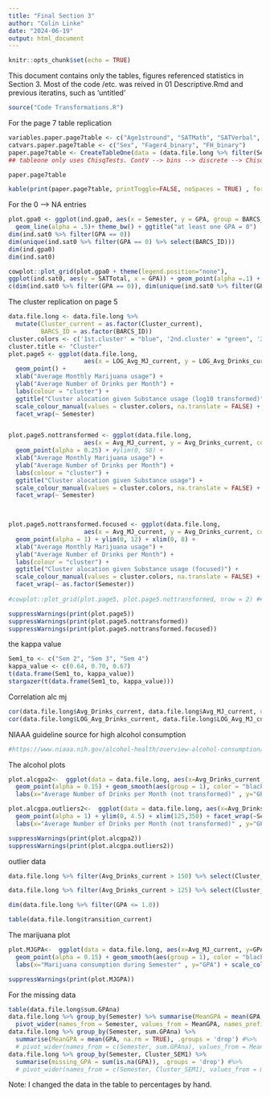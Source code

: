 ```yaml
---
title: "Final Section 3"
author: "Colin Linke"
date: "2024-06-19"
output: html_document
---
```


```r
knitr::opts_chunk$set(echo = TRUE)
```

This document contains only the tables, figures referenced statistics in Section 3. Most of the code /etc. was reived in 01 Descriptive.Rmd and previous iteratins, such as 'untitled'

```r
source("Code Transformations.R")
```

For the page 7 table replication


```r
variables.paper.page7table <- c("Age1stround", "SATMath", "SATVerbal", "SATWriting", "GPA", "Parental_SES", "STAI_SELF_Total", "BDI_SELF_Total", "Avg_Drinks_SEM1", "Avg_MJ_SEM1", "Sex", "Fager4_binary", "FH_binary") 
catvars.paper.page7table <- c("Sex", "Fager4_binary", "FH_binary")
paper.page7table <- CreateTableOne(data = (data.file.long %>% filter(Semester == 1)), vars = variables.paper.page7table, catvars.paper.page7table, strata = "Cluster_SEM1", includeNA = TRUE, test = TRUE)
## tableone only uses ChisqTests. ContV --> bins --> discrete --> ChisqT
```


```r
paper.page7table
```

```r
kable(print(paper.page7table, printToggle=FALSE, noSpaces = TRUE) , format = "latex")
```

For the 0 --> NA entries 

```r
plot.gpa0 <- ggplot(ind.gpa0, aes(x = Semester, y = GPA, group = BARCS_ID, col = BARCS_ID)) + 
  geom_line(alpha = .5)+ theme_bw() + ggtitle("at least one GPA = 0")
dim(ind.sat0 %>% filter(GPA == 0))
dim(unique(ind.sat0 %>% filter(GPA == 0) %>% select(BARCS_ID)))
dim(ind.gpa0)
dim(ind.sat0)
```
```r
cowplot::plot_grid(plot.gpa0 + theme(legend.position="none"),
ggplot(ind.sat0, aes(y = SATTotal, x = GPA)) + geom_point(alpha =.1) + theme_bw()+ ggtitle("at least one SAT=0"), nrow = 1)
c(dim(ind.sat0 %>% filter(GPA == 0)), dim(unique(ind.sat0 %>% filter(GPA == 0) %>% select(BARCS_ID))))
```



The cluster replication on page 5

```r
data.file.long <- data.file.long %>% 
  mutate(Cluster_current = as.factor(Cluster_current),
         BARCS_ID = as.factor(BARCS_ID))
cluster.colors <- c('1st.cluster' = "blue", '2nd.cluster' = "green", '3rd.cluster' = "red")
cluster.title <- "Cluster"
plot.page5 <- ggplot(data.file.long, 
                     aes(x = LOG_Avg_MJ_current, y = LOG_Avg_Drinks_current, col = Cluster_current)) + 
  geom_point() +
  xlab("Average Monthly Marijuana usage") +
  ylab("Average Number of Drinks per Month") +
  labs(colour = "cluster") +
  ggtitle("Cluster alocation given Substance usage (log10 transformed)") +
  scale_colour_manual(values = cluster.colors, na.translate = FALSE) + theme_bw() +
  facet_wrap(~ Semester)


plot.page5.nottransformed <- ggplot(data.file.long, 
                     aes(x = Avg_MJ_current, y = Avg_Drinks_current, col = Cluster_current)) + 
  geom_point(alpha = 0.25) + #ylim(0, 50) +
  xlab("Average Monthly Marijuana usage") +
  ylab("Average Number of Drinks per Month") +
  labs(colour = "cluster") +
  ggtitle("Cluster alocation given Substance usage") +
  scale_colour_manual(values = cluster.colors, na.translate = FALSE) + theme_bw() +
  facet_wrap(~ Semester)
  


plot.page5.nottransformed.focused <- ggplot(data.file.long, 
                     aes(x = Avg_MJ_current, y = Avg_Drinks_current, col = Cluster_current)) + 
  geom_point(alpha = 1) + ylim(0, 12) + xlim(0, 8) +
  xlab("Average Monthly Marijuana usage") +
  ylab("Average Number of Drinks per Month") +
  labs(colour = "cluster") +
  ggtitle("Cluster alocation given Substance usage (focused)") +
  scale_colour_manual(values = cluster.colors, na.translate = FALSE) + theme_bw() +
  facet_wrap(~ as.factor(Semester))
  
#cowplot::plot_grid(plot.page5, plot.page5.nottransformed, nrow = 2) ##just not good
```
```r
suppressWarnings(print(plot.page5))  
suppressWarnings(print(plot.page5.nottransformed)) 
suppressWarnings(print(plot.page5.nottransformed.focused)) 
```

the kappa value

```r
Sem1_to <- c("Sem 2", "Sem 3", "Sem 4")
kappa_value <- c(0.64, 0.70, 0.67)
t(data.frame(Sem1_to, kappa_value))
stargazer(t(data.frame(Sem1_to, kappa_value)))
```

Correlation alc mj
```r
cor(data.file.long$Avg_Drinks_current, data.file.long$Avg_MJ_current, use = "pairwise.complete.obs")
cor(data.file.long$LOG_Avg_Drinks_current, data.file.long$LOG_Avg_MJ_current, use = "pairwise.complete.obs")
```

NIAAA guideline source for high alcohol consumption
```r
#https://www.niaaa.nih.gov/alcohol-health/overview-alcohol-consumption/moderate-binge-drinking#:~:text=Heavy%20Alcohol%20Use%3A&text=For%20men%2C%20consuming%20five%20or,or%20more%20drinks%20per%20week 
``` 


The alcohol plots 

```r
plot.alcgpa2<-  ggplot(data = data.file.long, aes(x=Avg_Drinks_current, y=GPA, colour = Cluster_current)) +
  geom_point(alpha = 0.15) + geom_smooth(aes(group = 1), color = "black") + ylim(0, 4.5) + xlim(0, 125) + facet_wrap(~Semester, scales = "free") +
  labs(x="Average Number of Drinks per Month (not transformed)" , y="GPA") + scale_colour_manual(values = cluster.colors, na.translate = FALSE) + theme_bw()

plot.alcgpa.outliers2<-  ggplot(data = data.file.long, aes(x=Avg_Drinks_current, y=GPA, colour = Cluster_current)) +
  geom_point(alpha = 1) + ylim(0, 4.5) + xlim(125,350) + facet_wrap(~Semester, scales = "free") +
  labs(x="Average Number of Drinks per Month (not transformed)" , y="GPA") + scale_colour_manual(values = cluster.colors, na.translate = FALSE) + theme_bw()
```

```r
suppressWarnings(print(plot.alcgpa2))
suppressWarnings(print(plot.alcgpa.outliers2))

```

outlier data 

```r
data.file.long %>% filter(Avg_Drinks_current > 150) %>% select(Cluster_SEM1, Cluster_current, Avg_Drinks_current, Avg_MJ_current, sum.GPAna, BARCS_ID) %>% group_by(BARCS_ID)

data.file.long %>% filter(Avg_Drinks_current > 125) %>% select(Cluster_SEM1, Cluster_current, Avg_Drinks_current, Avg_MJ_current, sum.GPAna, BARCS_ID) %>% group_by(BARCS_ID)

dim(data.file.long %>% filter(GPA <= 1.0))

table(data.file.long$transition_current)
```


The marijuana plot


```r
plot.MJGPA<-  ggplot(data = data.file.long, aes(x=Avg_MJ_current, y=GPA, colour = Cluster_current)) +
  geom_point(alpha = 0.15) + geom_smooth(aes(group = 1), color = "black") + ylim(0, 4.5) + facet_wrap(~Semester, scales = "free") +
  labs(x="Marijuana consumption during Semester" , y="GPA") + scale_colour_manual(values = cluster.colors, na.translate = FALSE) + theme_bw()
```
```r
suppressWarnings(print(plot.MJGPA))
```


For the missing data


```r
table(data.file.long$sum.GPAna)
data.file.long %>% group_by(Semester) %>% summarise(MeanGPA = mean(GPA, na.rm = TRUE)) %>% 
  pivot_wider(names_from = Semester, values_from = MeanGPA, names_prefix = "Semester ")
data.file.long %>% group_by(Semester, sum.GPAna) %>% 
  summarise(MeanGPA = mean(GPA, na.rm = TRUE), .groups = 'drop') #%>% 
  # pivot_wider(names_from = c(Semester, sum.GPAna), values_from = MeanGPA, names_prefix = "Semester ", names_sep = "missing")
data.file.long %>% group_by(Semester, Cluster_SEM1) %>% 
  summarise(missing_GPA = sum(is.na(GPA)), .groups = 'drop') #%>%
  # pivot_wider(names_from = c(Semester, Cluster_SEM1), values_from = missing_GPA, names_prefix = "Semester ", names_sep = "missing")
```

Note: I changed the data in the table to percentages by hand. 




